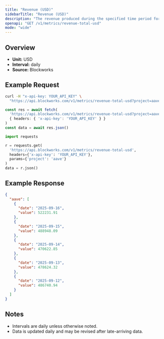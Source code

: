 ```yaml
---
title: "Revenue (USD)"
sidebarTitle: "Revenue (USD)"
description: "The revenue produced during the specified time period for given project."
openapi: "GET /v1/metrics/revenue-total-usd"
mode: "wide"
---
```


## Overview

- **Unit:** USD
- **Interval:** daily
- **Source:** Blockworks

## Example Request

<CodeGroup>

```bash cURL
curl -H "x-api-key: YOUR_API_KEY" \
  "https://api.blockworks.com/v1/metrics/revenue-total-usd?project=aave"
```

```typescript TypeScript
const res = await fetch(
  'https://api.blockworks.com/v1/metrics/revenue-total-usd?project=aave',
  { headers: { 'x-api-key': 'YOUR_API_KEY' } }
)
const data = await res.json()
```

```python Python
import requests

r = requests.get(
  'https://api.blockworks.com/v1/metrics/revenue-total-usd',
  headers={'x-api-key': 'YOUR_API_KEY'},
  params={'project': 'aave'}
)
data = r.json()
```

</CodeGroup>

## Example Response

```json
{
  "aave": [
    {
      "date": "2025-09-16",
      "value": 522231.91
    },
    {
      "date": "2025-09-15",
      "value": 488948.09
    },
    {
      "date": "2025-09-14",
      "value": 470622.85
    },
    {
      "date": "2025-09-13",
      "value": 478624.32
    },
    {
      "date": "2025-09-12",
      "value": 486740.94
    }
  ]
}
```

## Notes
- Intervals are daily unless otherwise noted.
- Data is updated daily and may be revised after late-arriving data.